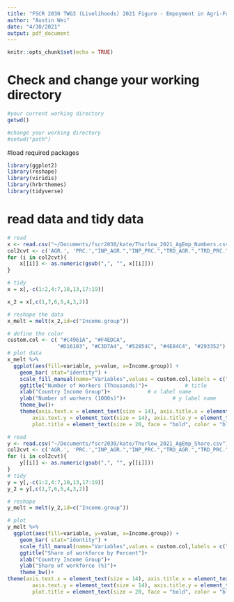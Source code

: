 ```yaml
---
title: "FSCR 2030 TWG3 (Livelihoods) 2021 Figure - Empoyment in Agri-Food Systems"
author: "Austin Wei"
date: "4/30/2021"
output: pdf_document
---
```


```r
knitr::opts_chunk$set(echo = TRUE)
```

# Check and change your working directory
```r
#your current working directory
getwd()

#change your working directory
#setwd("path")
```

#load required packages
```r
library(ggplot2)
library(reshape)
library(viridis)
library(hrbrthemes)
library(tidyverse)
```

# read data and tidy data
```r
# read
x <- read.csv("~/Documents/fscr2030/kate/Thurlow_2021_AgEmp_Numbers.csv")
col2cvt <- c('AGR.', 'PRC.',"INP_AGR.","INP_PRC.","TRD_AGR.","TRD_PRC.","HFS.")  # columns for conversion
for (i in col2cvt){
    x[[i]] <- as.numeric(gsub(",", "", x[[i]]))
}

# tidy
x = x[,-c(1:2,4:7,10,13,17:19)]

x_2 = x[,c(1,7,6,5,4,3,2)]

# reshape the data
x_melt = melt(x_2,id=c("Income.group"))

# define the color
custom.col <- c( "#C4961A", "#F4EDCA", 
                "#D16103", "#C3D7A4", "#52854C", "#4E84C4", "#293352")
# plot data
x_melt %>%
  ggplot(aes(fill=variable, y=value, x=Income.group)) + 
    geom_bar( stat="identity") +
    scale_fill_manual(name="Variables",values = custom.col,labels = c("Trade and transport of primary agroprocessing products", "Trade and transport of primary agricultural products","Inputs used in agro-processing","Inputs used in primary agriculture","Agro-processing","Primary agriculture"))+ # color and lables, defined before
    ggtitle("Number of Workers (Thousands)")+            # title
    xlab("Country Income Group")+            # x label name
    ylab("Number of workers (1000s)")+               # y label name
    theme_bw()+
    theme(axis.text.x = element_text(size = 14), axis.title.x = element_text(size = 16),
        axis.text.y = element_text(size = 14), axis.title.y = element_text(size = 16),
        plot.title = element_text(size = 20, face = "bold", color = "black"))

```


```r
# read
y <- read.csv("~/Documents/fscr2030/kate/Thurlow_2021_AgEmp_Share.csv")
col2cvt <- c('AGR.', 'PRC.',"INP_AGR.","INP_PRC.","TRD_AGR.","TRD_PRC.","HFS.")  # columns for conversion
for (i in col2cvt){
    y[[i]] <- as.numeric(gsub(",", "", y[[i]]))
}
# tidy
y = y[,-c(1:2,4:7,10,13,17:19)]
y_2 = y[,c(1,7,6,5,4,3,2)]

# reshape
y_melt = melt(y_2,id=c("Income.group"))

# plot
y_melt %>%
  ggplot(aes(fill=variable, y=value, x=Income.group)) + 
    geom_bar( stat="identity") +
    scale_fill_manual(name="Variables",values = custom.col,labels = c("Trade and transport of primary agroprocessing products", "Trade and transport of primary agricultural products","Inputs used in agro-processing","Inputs used in primary agriculture","Agro-processing","Primary agriculture"))+
    ggtitle("Share of workforce by Percent")+
    xlab("Country Income Group")+
    ylab("Share of workforce (%)")+
    theme_bw()+
theme(axis.text.x = element_text(size = 14), axis.title.x = element_text(size = 16),
        axis.text.y = element_text(size = 14), axis.title.y = element_text(size = 16),
        plot.title = element_text(size = 20, face = "bold", color = "black"))
```
